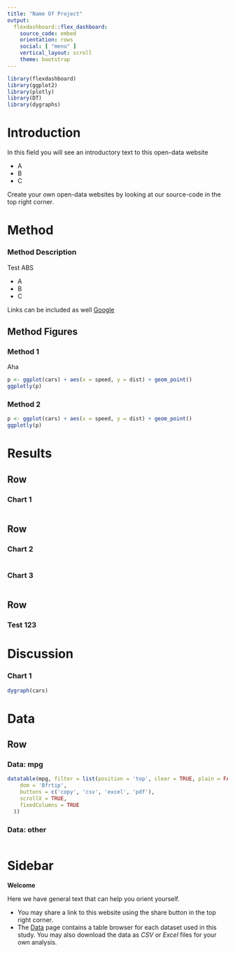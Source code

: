 ```yaml
---
title: "Name Of Project"
output: 
  flexdashboard::flex_dashboard:
    source_code: embed
    orientation: rows
    social: [ "menu" ]
    vertical_layout: scroll
    theme: bootstrap
---
```




```r
library(flexdashboard)
library(ggplot2)
library(plotly)
library(DT)
library(dygraphs)
```

# Introduction {data-icon="fa-home"}

In this field you will see an introductory text to this open-data website

* A
* B
* C


Create your own open-data websites by looking at our source-code in the top right corner.

# Method {data-orientation=columns}

### Method Description

Test ABS

* A
* B
* C

Links can be included as well
[Google](http://www.google.com)

Method Figures
-----------


### Method 1

Aha
```r
p <- ggplot(cars) + aes(x = speed, y = dist) + geom_point()
ggplotly(p)
```

### Method 2

```r
p <- ggplot(cars) + aes(x = speed, y = dist) + geom_point()
ggplotly(p)
```






# Results

Row 
-------------------------------------

### Chart 1
```r

```


Row {.tabset .tabset-fade}
-------------------------------------
   
### Chart 2

```r
```   
 
### Chart 3
    
```r
```


Row
-------------------------------------

### Test 123

# Discussion
### Chart 1
```r
dygraph(cars)
```

# Data 


Row {.tabset .tabset-fade}
-------------------------------------

### Data: mpg {data-height=800}

```r
datatable(mpg, filter = list(position = 'top', clear = TRUE, plain = FALSE), extensions = c('Buttons','FixedColumns'), options = list(
    dom = 'Bfrtip',
    buttons = c('copy', 'csv', 'excel', 'pdf'),
    scrollX = TRUE,
    fixedColumns = TRUE
  ))
```   
 
### Data: other
    
```r
```




# Sidebar {.sidebar}

**Welcome**

Here we have general text that can help you orient yourself.

* You may share a link to this website using the share button in the top right corner.
* The [Data] page contains a table browser for each dataset used in this study. You may also download the data as *CSV* or *Excel* files for your own analysis.


